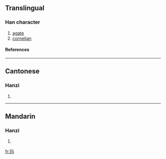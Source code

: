 {{see|瑪}}

==Translingual==
===Han character===
{{Han char|rn=96|rad=玉|as=03|sn=7|four=|canj=一土弓女一 (MGNVM)}}
# [[agate]]
# [[cornelian]]
====References====
{{Han ref|kx=0727.251|hdz=21102.170|uh=739B|ud=29595}}

----
==Cantonese==
===Hanzi===
{{yue-hanzi|jyut=|y=ma5}}
# {{defn|Cantonese}}

----
==Mandarin==
===Hanzi===
{{cmn-hanzi|tra=瑪|pin=[[mǎ]] ([[ma3]]), [[mín]] ([[min2]])|wg=ma<sup>3</sup>, min<sup>2</sup>}}
# {{defn|Mandarin}}

[[fr:玛]]